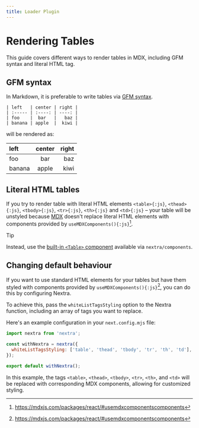 ```yaml
---
title: Loader Plugin
---
```


# Rendering Tables

This guide covers different ways to render tables in MDX, including GFM syntax
and literal HTML tag.

## GFM syntax

In Markdown, it is preferable to write tables via
[GFM syntax](https://github.github.com/gfm/#tables-extension-).

```mdx filename="MDX"
| left   | center | right |
| :----- | :----: | ----: |
| foo    |  bar   |   baz |
| banana | apple  |  kiwi |
```

will be rendered as:

| left   | center | right |
| :----- | :----: | ----: |
| foo    |  bar   |   baz |
| banana | apple  |  kiwi |

## Literal HTML tables

If you try to render table with literal HTML elements `<table>{:js}`,
`<thead>{:js}`, `<tbody>{:js}`, `<tr>{:js}`, `<th>{:js}` and `<td>{:js}` – your
table will be unstyled because
[MDX](https://mdxjs.com/docs/using-mdx/#components) doesn't replace literal HTML
elements with components provided by `useMDXComponents(){:js}`[^1].

> [!TIP]
>
> Instead, use the [built-in `<Table>` component](/docs/guide/built-ins/table)
> available via `nextra/components`.

## Changing default behaviour

If you want to use standard HTML elements for your tables but have them styled
with components provided by `useMDXComponents(){:js}`[^1], you can do this by
configuring Nextra.

To achieve this, pass the `whiteListTagsStyling` option to the Nextra function,
including an array of tags you want to replace.

Here's an example configuration in your `next.config.mjs` file:

```js filename="next.config.mjs" {4}
import nextra from 'nextra';

const withNextra = nextra({
  whiteListTagsStyling: ['table', 'thead', 'tbody', 'tr', 'th', 'td'],
});

export default withNextra();
```

In this example, the tags `<table>`, `<thead>`, `<tbody>`, `<tr>`, `<th>`, and
`<td>` will be replaced with corresponding MDX components, allowing for
customized styling.

[^1]: https://mdxjs.com/packages/react/#usemdxcomponentscomponents
